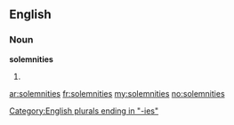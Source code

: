 ==English==

===Noun===
'''solemnities'''

# {{plural of|[[solemnity]]}}

[[Category:English plurals ending in "-ies"]]

[[ar:solemnities]]
[[fr:solemnities]]
[[my:solemnities]]
[[no:solemnities]]